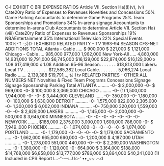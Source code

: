 C-l
                             EXHIBIT C
                      BRI EXPENSE RATIOS
                 Article VII. Section Ha)(l)(v), (vi)
Cate20ry                            Ratio of Expenses to Revenues
Novelties and Concessions                        50\%
Game Parking                            Accountants to determine
Game Programs                                    25\%
Team Sponsorships and
  Promotions                                     34\%
In-arena signage                        Accountants to determine
In-arena Club                           Accountants to determine
                     Article VII. Section Ha)(viii)
Cate20ry                            Ratio of Expenses to Revenues
Sponsorships                                      19\%
NBAEntertainment                                  35\%
International Television                          22\%
Special Events                                   100\%-'1
-;:)D-l
                            EXHIBITD
                     RELATED PARTY - TV
                        1993-94 SEASON
                        CFS-NET             ADDITIONS      TOTAL
Atlanta -  Cable ..... \$ 900,000           \$    221,000 \$ 1,121,000
Chicago -   Cable ....      985,000             977,000   1,962,000
New York-All .....       4,860,000           14,931,000  19,791,000
                       \$6,745,000          \$16,129,000  \$22,874,000
                                           \$16,129,000
                                           x       1.08
                                           \$17,419,000
                                           x       1.08
     Addition 95-96 Season. . . . . . .    \$18,813,000
          Lakers:
              Local TV . . . . . . . . . . \$12,585,382
              Local Cable. . . . . . . .      5,066,274
              Local Radio .......             2,139,388
                                           \$19,791,..,
                                                                                                                                    tJ
                                                                                                                                     I
                                                                                                                                    tv
                                      RELATED PARTIES -       OTHER
                                            ALL NUMBERS NET
                                  Novelties &                 Fixed
Team                    Programs  Concessions     Signage    Signage    Sponsorship                         Parking       Total
ATLANTA .........            -0- \$ 2,000,000           -0- \$   969,000                    -0-          \$ 100,000 \$      3,069,000
CHICAGO .........            -0-             (1) 1,500,000   1,944,000                    -0-                    -0- \$  3,444,000
CLEVELAND ......             -0-     350,000           -0-   1,180,000                    -0-                100,000 \$  1,630,000
DETROIT ..........           -0-   1,575,000       822,000   2,305,000                    -0-              1,300,000 \$  6,002,000
INDIANA ..........           -0-     750,000       320,000   1,559,000                    -0-                    -0- \$  2,629,000
LAKERS ...........           -0-   1,145,000           -0-   2,000,000                    -0-                500,000 \$  3,645,000
MINNESOTA .......            -0-          -0-          -0-          -0-                  -0-                     -0-            -0-
NEWYORK ........        \$188,000   2,375,000     3,000,000   1,600,000    786,000                                -0- \$  7,949.,000
PHOENIX ..........           -0-   1,074,000           -0-          -0-                  -0-                     -0- \$  1,074,000
PORTLAND ........            -0-   1,179,000           -0-          -0-                  -0-                     -0- \$  1,179,000
SACRAMENTO .....             -0-   1,662,000       665,000     660,000                   -0-               1,200,000 \$  4,187,000
UTAH .............           -0-   1,278,000       551,000     440,000                    -0-                    -0- \$  2,269,000
WASHINGTON .....             -0-   1,380,000           -0-   1,120,000                   -0-                 664,000 \$  3,164,000
                        \$188,000 \$14,768,000 \$6,858,000 \$13,777,000      \$786,000                      \$3,864,000 \$40,241,000
(1) Included in CPS Report
                                                                           L..-"_-_---:.J     lc-_' _••_~~               .-.d